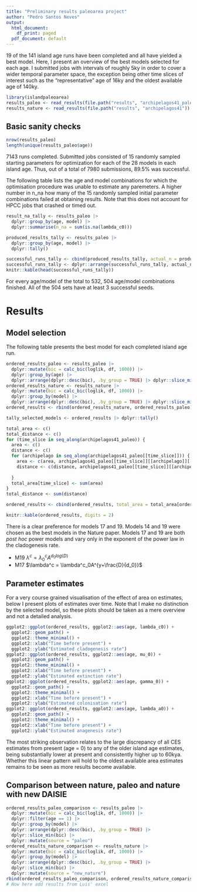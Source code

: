 ```yaml
---
title: "Preliminary results paleoarea project"
author: "Pedro Santos Neves"
output:
  html_document:
    df_print: paged
  pdf_document: default
---
```


19 of the 141 island age runs have been completed and all have yielded a best model.
Here, I present an overview of the best models selected for each age. I submitted jobs with intervals of roughly 5ky in order to cover a wider temporal parameter space, the exception being other time slices of interest such as the "representative" age of 16ky and the oldest available age of 140ky.

```r
library(islandpaleoarea)
results_paleo <- read_results(file.path("results", "archipelagos41_paleo"))
results_nature <- read_results(file.path("results", "archipelagos41"))
```

## Basic sanity checks
```r
nrow(results_paleo)
length(unique(results_paleo$age))
```

7143 runs completed. Submitted jobs consisted of 15 randomly sampled starting parameters for optimization for each of the 28 models in each island age. Thus, out of a total of 7980 submissions, 89.5% was successful.

The following table lists the age and model combinations for which the optimisation procedure was unable to estimate any paremeters. A higher number in n_na how many of the 15 randomly sampled initial parameter combinations failed at obtaining results. Note that this does not account for HPCC jobs that crashed or timed out.

```r
result_na_tally <- results_paleo |> 
  dplyr::group_by(age, model) |> 
  dplyr::summarise(n_na = sum(is.na(lambda_c0)))

produced_results_tally <- results_paleo |> 
  dplyr::group_by(age, model) |> 
  dplyr::tally()

successful_runs_tally <- cbind(produced_results_tally, actual_n = produced_results_tally$n - result_na_tally$n_na)
successful_runs_tally <- dplyr::arrange(successful_runs_tally, actual_n)
knitr::kable(head(successful_runs_tally))
```

For every age/model of the total to 532, 504 age/model combinations finished. All of the 504 sets have at least 3 successful seeds.

# Results
## Model selection
The following table presents the best model for each completed island age run. 

```r
ordered_results_paleo <- results_paleo |>
  dplyr::mutate(bic = calc_bic(loglik, df, 1000)) |>
  dplyr::group_by(age) |>
  dplyr::arrange(dplyr::desc(bic), .by_group = TRUE) |> dplyr::slice_min(bic)
ordered_results_nature <- results_nature |>
  dplyr::mutate(bic = calc_bic(loglik, df, 1000)) |>
  dplyr::group_by(model) |>
  dplyr::arrange(dplyr::desc(bic), .by_group = TRUE) |> dplyr::slice_min(bic)
ordered_results <- rbind(ordered_results_nature, ordered_results_paleo)

tally_selected_models <- ordered_results |> dplyr::tally()

total_area <- c()
total_distance <- c()
for (time_slice in seq_along(archipelagos41_paleo)) {
  area <- c()
  distance <- c()
  for (archipelago in seq_along(archipelagos41_paleo[[time_slice]])) {
    area <- c(area, archipelagos41_paleo[[time_slice]][[archipelago]][[1]]$area)
    distance <- c(distance, archipelagos41_paleo[[time_slice]][[archipelago]][[1]]$distance_continent)
    
  }
  total_area[time_slice] <- sum(area)
}
total_distance <- sum(distance)

ordered_results <- cbind(ordered_results, total_area = total_area[ordered_results$age])

knitr::kable(ordered_results, digits = 2)
```

There is a clear preference for models 17 and 19. Models 14 and 19 were chosen as the best models in the Nature paper. Models 17 and 19 are both _post hoc_ power models and vary only in the exponent of the power law in the cladogenesis rate.

* M19 $\lambda^c = \lambda^c_0A^{d_0log(D)}$
* M17 $\lambda^c = \lambda^c_0A^{y+\frac{D}{d_0}}$

## Parameter estimates

For a very course grained visualisation of the effect of area on estimates, below I present plots of estimates over time. Note that I make no distinction by the selected model, so these plots should be taken as a mere overview and not a detailed analysis.

```r
ggplot2::ggplot(ordered_results, ggplot2::aes(age, lambda_c0)) +
  ggplot2::geom_path() +
  ggplot2::theme_minimal() +
  ggplot2::xlab("Time before present") +
  ggplot2::ylab("Estimated cladogenesis rate")
ggplot2::ggplot(ordered_results, ggplot2::aes(age, mu_0)) +
  ggplot2::geom_path() +
  ggplot2::theme_minimal() +
  ggplot2::xlab("Time before present") +
  ggplot2::ylab("Estimated extinction rate")
ggplot2::ggplot(ordered_results, ggplot2::aes(age, gamma_0)) +
  ggplot2::geom_path() +
  ggplot2::theme_minimal() +
  ggplot2::xlab("Time before present") +
  ggplot2::ylab("Estimated colonisation rate")
ggplot2::ggplot(ordered_results, ggplot2::aes(age, lambda_a0)) +
  ggplot2::geom_path() +
  ggplot2::theme_minimal() +
  ggplot2::xlab("Time before present") +
  ggplot2::ylab("Estimated anagenesis rate")
```

The most striking observation relates to the large discrepancy of all CES estimates from present (age = 0) to any of the older island age estimates, being substantially lower at present and consistently higher up to 60kya. Whether this linear pattern will hold to the oldest available area estimates remains to be seen as more results become available.




## Comparison between nature, paleo and nature with new DAISIE

```r
ordered_results_paleo_comparison <- results_paleo |>
  dplyr::mutate(bic = calc_bic(loglik, df, 1000)) |>
  dplyr::filter(age == 1) |>
  dplyr::group_by(model) |>
  dplyr::arrange(dplyr::desc(bic), .by_group = TRUE) |>
  dplyr::slice_min(bic) |>
  dplyr::mutate(source = "paleo")
ordered_results_nature_comparison <- results_nature |>
  dplyr::mutate(bic = calc_bic(loglik, df, 1000)) |>
  dplyr::group_by(model) |>
  dplyr::arrange(dplyr::desc(bic), .by_group = TRUE) |> 
  dplyr::slice_min(bic) |>
  dplyr::mutate(source = "new_nature")
rbind(ordered_results_paleo_comparison, ordered_results_nature_comparison)
# Now here add results from Luis' excel
```


